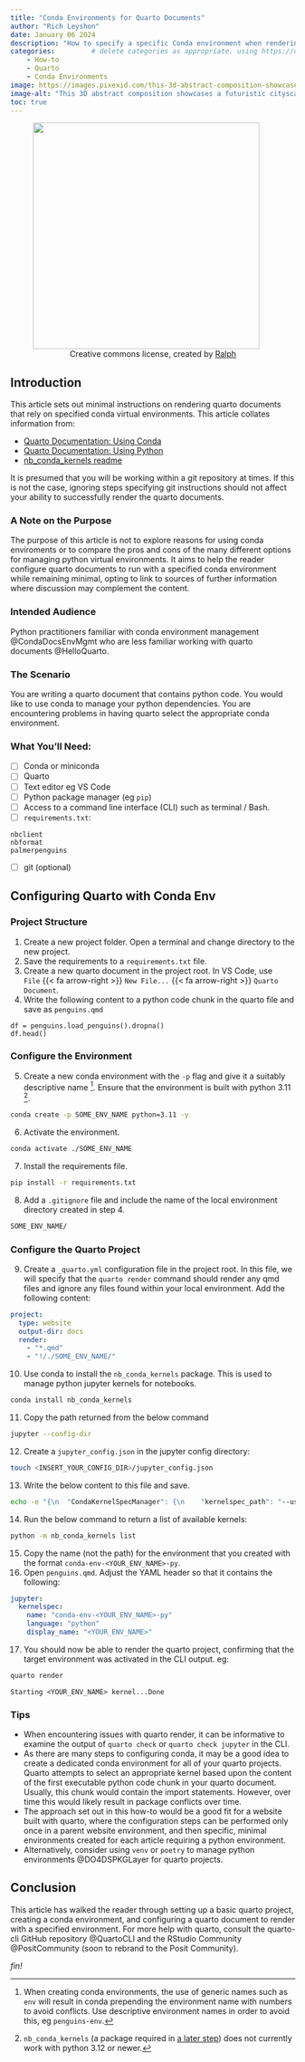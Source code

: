 ```yaml
---
title: "Conda Environments for Quarto Documents"
author: "Rich Leyshon"
date: January 06 2024
description: "How to specify a specific Conda environment when rendering quarto documents."
categories:         # delete categories as appropriate. using https://diataxis.fr/ documentation definitions.
    - How-to
    - Quarto
    - Conda Environments
image: https://images.pixexid.com/this-3d-abstract-composition-showcases-a-futuristic-cityscape-made-of-neon-light-3gph8k0n.jpeg?h=700&amp;q=70
image-alt: "This 3D abstract composition showcases a futuristic cityscape made of neon lights and geometric shapes, perfect for a cyberpunk-inspired desktop wallpaper. Creative commons license, created by [Ralph](https://pixexid.com/profile/cjxrsxsl7000008s6h21jecoe)"
toc: true
---
```

<figure class=center>
  <img class="shaded_box" width=400px src="https://images.pixexid.com/this-3d-abstract-composition-showcases-a-futuristic-cityscape-made-of-neon-light-3gph8k0n.jpeg?h=700&amp;q=70"></img>
  <figcaption style="text-align:center;">Creative commons license, created by [Ralph](https://pixexid.com/profile/cjxrsxsl7000008s6h21jecoe)</figcaption>
</figure>

## Introduction

This article sets out minimal instructions on rendering quarto documents that
rely on specified conda virtual environments. This article collates information
from:

- <a href="https://quarto.org/docs/projects/virtual-environments.html#using-conda" target="_blank">Quarto Documentation: Using Conda</a>
- <a href="https://quarto.org/docs/computations/python.html#kernel-selection" target="_blank">Quarto Documentation: Using Python</a>
- <a href="https://github.com/Anaconda-Platform/nb_conda_kernels#use-with-nbconvert-voila-papermill" target="_blank">nb_conda_kernels readme</a>

It is presumed that you will be working within a git repository at times. If
this is not the case, ignoring steps specifying git instructions should not
affect your ability to successfully render the quarto documents.

:::{.callout collapse="true"}

### A Note on the Purpose

The purpose of this article is not to explore reasons for using conda
enviroments or to compare the pros and cons of the many different options for
managing python virtual environments. It aims to help the reader configure
quarto documents to run with a specified conda environment while remaining
minimal, opting to link to sources of further information where discussion may
complement the content.

:::

### Intended Audience

Python practitioners familiar with conda environment management
@CondaDocsEnvMgmt who are less familiar working with quarto documents
@HelloQuarto.

### The Scenario

You are writing a quarto document that contains python code. You would like to
use conda to manage your python dependencies. You are encountering problems in 
having quarto select the appropriate conda environment.

### What You'll Need:

- [ ] Conda or miniconda
- [ ] Quarto
- [ ] Text editor eg VS Code
- [ ] Python package manager (eg `pip`)
- [ ] Access to a command line interface (CLI) such as terminal / Bash.
- [ ] `requirements.txt`:

```.python
nbclient
nbformat
palmerpenguins

```
- [ ] git (optional)

## Configuring Quarto with Conda Env

### Project Structure

1. Create a new project folder. Open a terminal and change directory to the new
project.
2. Save the requirements to a `requirements.txt` file.
3. Create a new quarto document in the project root. In VS Code, use  
`File` {{< fa arrow-right >}} `New File...` {{< fa arrow-right >}}
`Quarto Document`.
4. Write the following content to a python code chunk in the quarto file and
save as `penguins.qmd`
```.python
df = penguins.load_penguins().dropna()
df.head()
```
### Configure the Environment

5. Create a new conda environment with the `-p` flag and give it a suitably
descriptive name [^1]. Ensure that the environment is built with python 3.11
[^2].
```.zsh
conda create -p SOME_ENV_NAME python=3.11 -y
```
6. Activate the environment.
```.zsh
conda activate ./SOME_ENV_NAME
```
7. Install the requirements file.
```.zsh
pip install -r requirements.txt
```
8. Add a `.gitignore` file and include the name of the local environment
directory created in step 4.
```.zsh
SOME_ENV_NAME/
```

### Configure the Quarto Project

9. Create a `_quarto.yml` configuration file in the project root. In this file,
we will specify that the `quarto render` command should render any qmd files
and ignore any files found within your local environment.
Add the
following content:
```.yaml
project:
  type: website
  output-dir: docs
  render:
    - "*.qmd"
    - "!/./SOME_ENV_NAME/"

```
10. Use conda to install the `nb_conda_kernels` package. This is used to manage
python jupyter kernels for notebooks.
```.zsh
conda install nb_conda_kernels
```
11. Copy the path returned from the below command
```.zsh
jupyter --config-dir
```
12. Create a `jupyter_config.json` in the jupyter config directory:
```.zsh
touch <INSERT_YOUR_CONFIG_DIR>/jupyter_config.json
```
13. Write the below content to this file and save.
```.zsh
echo -e "{\n  "CondaKernelSpecManager": {\n    "kernelspec_path": "--user"\n  }\n}" >> <INSERT_YOUR_CONFIG_DIR>/jupyter_config.json
```
14. Run the below command to return a list of available kernels:
```.zsh
python -m nb_conda_kernels list
```
15. Copy the name (not the path) for the environment that you created with the
format `conda-env-<YOUR_ENV_NAME>-py`.
16. Open `penguins.qmd`. Adjust the YAML header so that it contains the
following:
```.yaml
jupyter: 
  kernelspec:
    name: "conda-env-<YOUR_ENV_NAME>-py"
    language: "python"
    display_name: "<YOUR_ENV_NAME>"

```
17. You should now be able to render the quarto project, confirming that the
target environment was activated in the CLI output. eg:
```.zsh
quarto render
```

```
Starting <YOUR_ENV_NAME> kernel...Done
```

[^1]: When creating conda environments, the use of generic names such as `env`
will result in conda prepending the environment name with numbers to avoid
conflicts. Use descriptive environment names in order to avoid
this, eg `penguins-env`.
[^2]: `nb_conda_kernels` (a package required in
[a later step](#configure-the-quarto-project)) does not currently work with
python 3.12 or newer.

### Tips

* When encountering issues with quarto render, it can be informative to examine
the output of `quarto check` or `quarto check jupyter` in the CLI.
* As there are many steps to configuring conda, it may be a good idea to create
a dedicated conda environment for all of your quarto projects. Quarto attempts
to select an appropriate kernel based upon the content of the first executable
python code chunk in your quarto document. Usually, this chunk would contain
the import statements. However, over time this would likely result in package
conflicts over time.
* The approach set out in this how-to would be a good fit for a website built
with quarto, where the configuration steps can be performed only once in a
parent website environment, and then specific, minimal environments created for
each article requiring a python environment.
* Alternatively, consider using `venv` or `poetry` to manage python
environments @DO4DSPKGLayer for quarto projects.

## Conclusion

This article has walked the reader through setting up a basic quarto project,
creating a conda environment, and configuring a quarto document to render with
a specified environment. For more help with quarto, consult the quarto-cli
GitHub repository @QuartoCLI and the RStudio Community @PositCommunity (soon to
rebrand to the Posit Community).

<p id=fin><i>fin!</i></p>
